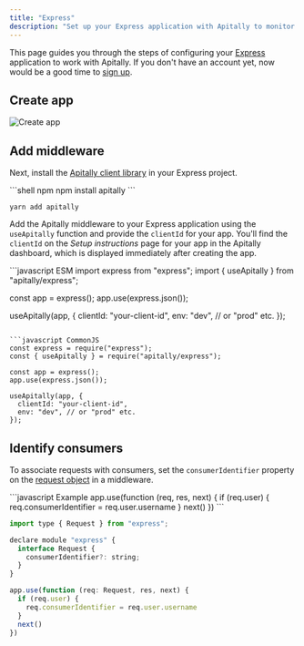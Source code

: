 ```yaml
---
title: "Express"
description: "Set up your Express application with Apitally to monitor API traffic, errors, performance and uptime."
---
```



This page guides you through the steps of configuring your [Express](https://expressjs.com) application to work with Apitally. If you don't have an account yet, now would be a good time to [sign up](https://app.apitally.io/?signup).

<SetupGuideStartSnippet framework="Express" />

## Create app

<CreateAppSnippet1 framework="Express" />

![Create app](https://assets.apitally.io/docs/create-app-express.png)

<CreateAppSnippet2 />

## Add middleware

Next, install the [Apitally client library](https://www.npmjs.com/package/apitally) in your Express project.

<CodeGroup>
```shell npm
npm install apitally
```

```shell yarn
yarn add apitally
```
</CodeGroup>

Add the Apitally middleware to your Express application using the `useApitally` function and provide the `clientId` for your app.
You'll find the `clientId` on the _Setup instructions_ page for your app in the Apitally dashboard, which is displayed immediately after creating the app.

<CodeGroup>
```javascript ESM
import express from "express";
import { useApitally } from "apitally/express";

const app = express();
app.use(express.json());

useApitally(app, {
  clientId: "your-client-id",
  env: "dev", // or "prod" etc.
});
```

```javascript CommonJS
const express = require("express");
const { useApitally } = require("apitally/express");

const app = express();
app.use(express.json());

useApitally(app, {
  clientId: "your-client-id",
  env: "dev", // or "prod" etc.
});
```
</CodeGroup>

<div className="mt-4">
  <Snippet file="middleware-first-note.mdx" />
</div>

<Snippet file="add-middleware-check.mdx" />

## Identify consumers

<Snippet file="identify-consumers.mdx" />

To associate requests with consumers, set the `consumerIdentifier` property on the [request object](https://expressjs.com/en/api.html#req) in a middleware.

<CodeGroup>
```javascript Example
app.use(function (req, res, next) {
  if (req.user) {
    req.consumerIdentifier = req.user.username
  }
  next()
})
```

```javascript Example for TypeScript
import type { Request } from "express";

declare module "express" {
  interface Request {
    consumerIdentifier?: string;
  }
}

app.use(function (req: Request, res, next) {
  if (req.user) {
    req.consumerIdentifier = req.user.username
  }
  next()
})
```
</CodeGroup>

<Snippet file="consumer-identifier.mdx" />

<Snippet file="identify-consumers-check.mdx" />
